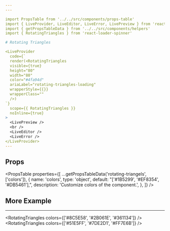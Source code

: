 ```yaml
---
---

import PropsTable from '../../src/components/props-table'
import { LiveProvider, LiveEditor, LiveError, LivePreview } from 'react-live'
import { getPropsTableData } from '../../src/components/helpers'
import { RotatingTriangles } from 'react-loader-spinner'

# Rotating Triangles

<LiveProvider
  code={`
  render(<RotatingTriangles
  visible={true}
  height="80"
  width="80"
  color="#4fa94d"
  ariaLabel="rotating-triangles-loading"
  wrapperStyle={{}}
  wrapperClass=""
  />)
`}
  scope={{ RotatingTriangles }}
  noInline={true}
>
  <LivePreview />
  <br />
  <LiveEditor />
  <LiveError />
</LiveProvider>
---
```

## Props

<PropsTable
  properties={[
    ...getPropsTableData('rotating-triangels', ['colors']),
    {
      name: 'colors',
      type: 'object',
      default: "['#1B5299', '#EF8354', '#DB5461'],",
      description: 'Customize colors of the component.',
    },
  ]}
/>

## More Example
---

<RotatingTriangles colors={['#8C5E58', '#2B061E', '#361134']} />
<RotatingTriangles colors={['#51E5FF', '#7DE2D1', '#FF7E6B']} />
